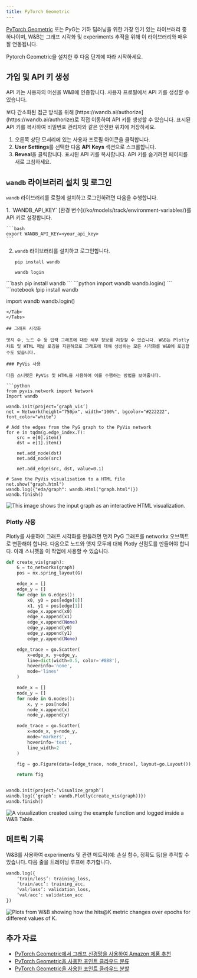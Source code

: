 ```yaml
---
title: PyTorch Geometric
---
```


[PyTorch Geometric](https://github.com/pyg-team/pytorch_geometric) 또는 PyG는 기하 딥러닝을 위한 가장 인기 있는 라이브러리 중 하나이며, W&B는 그래프 시각화 및 experiments 추적을 위해 이 라이브러리와 매우 잘 연동됩니다.

Pytorch Geometric을 설치한 후 다음 단계에 따라 시작하세요.

## 가입 및 API 키 생성

API 키는 사용자의 머신을 W&B에 인증합니다. 사용자 프로필에서 API 키를 생성할 수 있습니다.

<Note>
보다 간소화된 접근 방식을 위해 [https://wandb.ai/authorize](https://wandb.ai/authorize)로 직접 이동하여 API 키를 생성할 수 있습니다. 표시된 API 키를 복사하여 비밀번호 관리자와 같은 안전한 위치에 저장하세요.
</Note>

1. 오른쪽 상단 모서리에 있는 사용자 프로필 아이콘을 클릭합니다.
2. **User Settings**를 선택한 다음 **API Keys** 섹션으로 스크롤합니다.
3. **Reveal**을 클릭합니다. 표시된 API 키를 복사합니다. API 키를 숨기려면 페이지를 새로 고침하세요.

## `wandb` 라이브러리 설치 및 로그인

`wandb` 라이브러리를 로컬에 설치하고 로그인하려면 다음을 수행합니다.

<Tabs>
<Tab title="Command Line">
1. `WANDB_API_KEY` [환경 변수](/ko/models/track/environment-variables/)를 API 키로 설정합니다.

    ```bash
    export WANDB_API_KEY=<your_api_key>
    ```

2. `wandb` 라이브러리를 설치하고 로그인합니다.

    ```shell
    pip install wandb

    wandb login
    ```
</Tab>
<Tab title="Python">
```bash
pip install wandb
```
```python
import wandb
wandb.login()
```
</Tab>
<Tab title="Python notebook">
```notebook
!pip install wandb

import wandb
wandb.login()
```
</Tab>
</Tabs>

## 그래프 시각화

엣지 수, 노드 수 등 입력 그래프에 대한 세부 정보를 저장할 수 있습니다. W&B는 Plotly 차트 및 HTML 패널 로깅을 지원하므로 그래프에 대해 생성하는 모든 시각화를 W&B에 로깅할 수도 있습니다.

### PyVis 사용

다음 스니펫은 PyVis 및 HTML을 사용하여 이를 수행하는 방법을 보여줍니다.

```python
from pyvis.network import Network
Import wandb

wandb.init(project=’graph_vis’)
net = Network(height="750px", width="100%", bgcolor="#222222", font_color="white")

# Add the edges from the PyG graph to the PyVis network
for e in tqdm(g.edge_index.T):
    src = e[0].item()
    dst = e[1].item()

    net.add_node(dst)
    net.add_node(src)
    
    net.add_edge(src, dst, value=0.1)

# Save the PyVis visualisation to a HTML file
net.show("graph.html")
wandb.log({"eda/graph": wandb.Html("graph.html")})
wandb.finish()
```

<Frame>
    <img src="/images/integrations/pyg_graph_wandb.png" alt="This image shows the input graph as an interactive HTML visualization."  />
</Frame>

### Plotly 사용

Plotly를 사용하여 그래프 시각화를 만들려면 먼저 PyG 그래프를 networkx 오브젝트로 변환해야 합니다. 다음으로 노드와 엣지 모두에 대해 Plotly 산점도를 만들어야 합니다. 아래 스니펫을 이 작업에 사용할 수 있습니다.

```python
def create_vis(graph):
    G = to_networkx(graph)
    pos = nx.spring_layout(G)

    edge_x = []
    edge_y = []
    for edge in G.edges():
        x0, y0 = pos[edge[0]]
        x1, y1 = pos[edge[1]]
        edge_x.append(x0)
        edge_x.append(x1)
        edge_x.append(None)
        edge_y.append(y0)
        edge_y.append(y1)
        edge_y.append(None)

    edge_trace = go.Scatter(
        x=edge_x, y=edge_y,
        line=dict(width=0.5, color='#888'),
        hoverinfo='none',
        mode='lines'
    )

    node_x = []
    node_y = []
    for node in G.nodes():
        x, y = pos[node]
        node_x.append(x)
        node_y.append(y)

    node_trace = go.Scatter(
        x=node_x, y=node_y,
        mode='markers',
        hoverinfo='text',
        line_width=2
    )

    fig = go.Figure(data=[edge_trace, node_trace], layout=go.Layout())

    return fig


wandb.init(project=’visualize_graph’)
wandb.log({‘graph’: wandb.Plotly(create_vis(graph))})
wandb.finish()
```

<Frame>
    <img src="/images/integrations/pyg_graph_plotly.png" alt="A visualization created using the example function and logged inside a W&B Table."  />
</Frame>

## 메트릭 기록

W&B를 사용하여 experiments 및 관련 메트릭(예: 손실 함수, 정확도 등)을 추적할 수 있습니다. 다음 줄을 트레이닝 루프에 추가합니다.

```python
wandb.log({
	‘train/loss’: training_loss,
	‘train/acc’: training_acc,
	‘val/loss’: validation_loss,
	‘val/acc’: validation_acc
})
```

<Frame>
    <img src="/images/integrations/pyg_metrics.png" alt="Plots from W&B showing how the hits@K metric changes over epochs for different values of K."  />
</Frame>

## 추가 자료

- [PyTorch Geometric에서 그래프 신경망을 사용하여 Amazon 제품 추천](https://wandb.ai/manan-goel/gnn-recommender/reports/Recommending-Amazon-Products-using-Graph-Neural-Networks-in-PyTorch-Geometric--VmlldzozMTA3MzYw#what-does-the-data-look-like?)
- [PyTorch Geometric을 사용한 포인트 클라우드 분류](https://wandb.ai/geekyrakshit/pyg-point-cloud/reports/Point-Cloud-Classification-using-PyTorch-Geometric--VmlldzozMTExMTE3)
- [PyTorch Geometric을 사용한 포인트 클라우드 분할](https://wandb.ai/wandb/point-cloud-segmentation/reports/Point-Cloud-Segmentation-using-Dynamic-Graph-CNN--VmlldzozMTk5MDcy)
